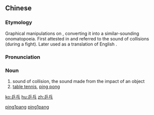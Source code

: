 ==Chinese==
{{zh-hanzi-box|[[乒]][[乓]]}}

===Etymology===
Graphical manipulations on {{l|zh|兵|tr=bīng||soldier}}, converting it into a similar-sounding onomatopoeia. First attested in {{w|Qing Dynasty}} and referred to the sound of collisions (during a fight). Later used as a translation of English {{term|ping pong|lang=en}}.

===Pronunciation===
{{zh-pron
|m=pīngpāng,tl=y
|cat=noun
}}

===Noun===
{{zh-noun}}

# sound of collision, the sound made from the impact of an object
# [[table tennis]], [[ping pong]]

[[Category:zh:Games|ping1pang]]
[[Category:zh:Sports|ping1pang]]

[[ko:乒乓]]
[[hu:乒乓]]
[[zh:乒乓]]